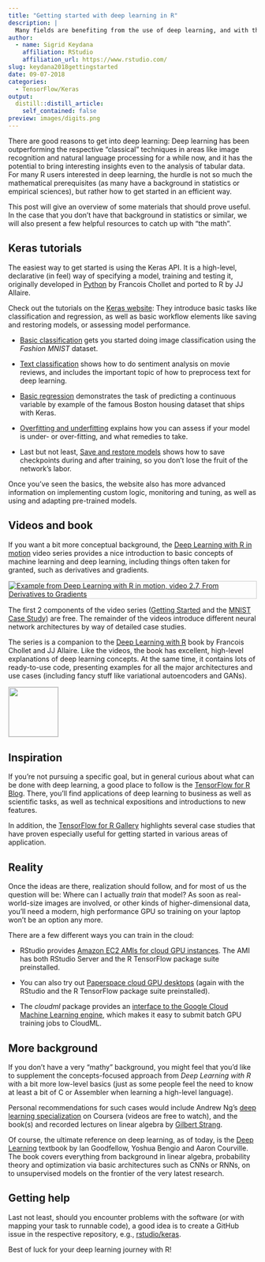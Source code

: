 ```yaml
---
title: "Getting started with deep learning in R"
description: |
  Many fields are benefiting from the use of deep learning, and with the R keras, tensorflow and related packages, you can now easily do state of the art deep learning in R. In this post, we want to give some orientation as to how to best get started.
author:
  - name: Sigrid Keydana
    affiliation: RStudio
    affiliation_url: https://www.rstudio.com/
slug: keydana2018gettingstarted
date: 09-07-2018
categories:
  - TensorFlow/Keras
output:
  distill::distill_article:
    self_contained: false
preview: images/digits.png
---
```



There are good reasons to get into deep learning: Deep learning has been outperforming the respective "classical" techniques in areas like image recognition and natural language processing for a while now, and it has the potential to bring interesting insights even to the analysis of tabular data. For many R users interested in deep learning, the hurdle is not so much the mathematical prerequisites (as many have a background in statistics or empirical sciences), but rather how to get started in an efficient way.

This post will give an overview of some materials that should prove useful. In the case that you don't have that background in statistics or similar, we will also present a few helpful resources to catch up with "the math".

## Keras tutorials

The easiest way to get started is using the Keras API. It is a high-level, declarative (in feel) way of specifying a model, training and testing it, originally developed in [Python](http://keras.io) by Francois Chollet and ported to R by JJ Allaire.

Check out the tutorials on the [Keras website](https://tensorflow.rstudio.com/keras/): They introduce basic tasks like classification and regression, as well as basic workflow elements like saving and restoring models, or assessing model performance.

- [Basic classification](https://tensorflow.rstudio.com/keras/articles/tutorial_basic_classification.html) gets you started doing image classification using the _Fashion MNIST_ dataset.

- [Text classification](https://tensorflow.rstudio.com/keras/articles/tutorial_basic_text_classification.html) shows how to do sentiment analysis on movie reviews, and includes the important topic of how to preprocess text for deep learning.

- [Basic regression](https://tensorflow.rstudio.com/keras/articles/tutorial_basic_regression.html) demonstrates the task of predicting a continuous variable by example of the famous Boston housing dataset that ships with Keras.

- [Overfitting and underfitting](https://tensorflow.rstudio.com/keras/articles/tutorial_overfit_underfit.html) explains how you can assess if your model is under- or over-fitting, and what remedies to take.

- Last but not least, [Save and restore models](https://tensorflow.rstudio.com/keras/articles/tutorial_save_and_restore.html) shows how to save checkpoints during and after training, so you don't lose the fruit of the network's labor.

Once you've seen the basics, the website also has more advanced information on implementing custom logic, monitoring and tuning, as well as using and adapting pre-trained models.


## Videos and book

If you want a bit more conceptual background, the [Deep Learning with R in motion](https://bit.ly/2oPtXWv) video series provides a nice introduction to basic concepts of machine learning and deep learning, including things often taken for granted, such as derivatives and gradients. 

[![Example from Deep Learning with R in motion, video 2.7, _From Derivatives to Gradients_](images/dl_in_motion.png){.l-body style="border: 1px solid rgba(0, 0, 0, 0.2);"}](https://bit.ly/2oPtXWv)

The first 2 components of the video series ([Getting Started](https://bit.ly/2oPtXWv) and the [MNIST Case Study](https://bit.ly/2MY6YHj)) are free. The remainder of the videos introduce different neural network architectures by way of detailed case studies.

The series is a companion to the [Deep Learning with R](https://www.amazon.com/Deep-Learning-R-Francois-Chollet/dp/161729554X) book by Francois Chollet and JJ Allaire. Like the videos, the book has excellent, high-level explanations of deep learning concepts. At the same time, it contains lots of ready-to-use code, presenting examples for all the major architectures and use cases (including fancy stuff like variational autoencoders and GANs). 

<aside>
[![](images/dlwR.png){width=100 style="border: 1px solid rgba(0, 0, 0, 0.2);"}](https://www.amazon.com/Deep-Learning-R-Francois-Chollet/dp/161729554X)
</aside>



## Inspiration

If you're not pursuing a specific goal, but in general curious about what can be done with deep learning, a good place to follow is the [TensorFlow for R Blog](https://blogs.rstudio.com/tensorflow/). There, you'll find applications of deep learning to business as well as scientific tasks, as well as technical expositions and introductions to new features.

In addition, the [TensorFlow for R Gallery](https://blogs.rstudio.com/tensorflow/gallery.html) highlights several case studies that have proven especially useful for getting started in various areas of application.


## Reality

Once the ideas are there, realization should follow, and for most of us the question will be: Where can I actually _train_ that model? As soon as real-world-size images are involved, or other kinds of higher-dimensional data, you'll need a modern, high performance GPU so training on your laptop won't be an option any more.

There are a few different ways you can train in the cloud: 

* RStudio provides [Amazon EC2 AMIs for cloud GPU instances](https://tensorflow.rstudio.com/tools/cloud_server_gpu.html). The AMI has both RStudio Server and the R TensorFlow package suite preinstalled.

* You can also try out [Paperspace cloud GPU desktops](https://tensorflow.rstudio.com/tools/cloud_desktop_gpu.html) (again with the RStudio and the R TensorFlow package suite preinstalled).

* The _cloudml_ package provides an [interface to the Google Cloud Machine Learning engine](https://tensorflow.rstudio.com/tools/cloudml/articles/getting_started.html), which makes it easy to submit batch GPU training jobs to CloudML.

## More background

If you don't have a very "mathy" background, you might feel that you'd like to supplement the concepts-focused approach from _Deep Learning with R_ with a bit more low-level basics (just as some people feel the need to know at least a bit of C or Assembler when learning a high-level language). 

Personal recommendations for such cases would include Andrew Ng's [deep learning specialization](https://www.coursera.org/specializations/deep-learning) on Coursera (videos are free to watch), and the book(s) and recorded lectures on linear algebra by [Gilbert Strang](https://ocw.mit.edu/courses/mathematics/18-06-linear-algebra-spring-2010/video-lectures/).

Of course, the ultimate reference on deep learning, as of today, is the [Deep Learning](https://www.deeplearningbook.org) textbook by Ian Goodfellow, Yoshua Bengio and Aaron Courville. The book covers everything from background in linear algebra, probability theory and optimization via basic architectures such as CNNs or RNNs, on to unsupervised models on the frontier of the very latest research.

## Getting help

Last not least, should you encounter problems with the software (or with mapping your task to runnable code), a good idea is to create a GitHub issue in the respective repository, e.g., [rstudio/keras](https://github.com/rstudio/keras/).

Best of luck for your deep learning journey with R!
